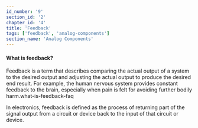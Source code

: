 ```yaml
---
id_number: '9'
section_id: '2'
chapter_id: '4'
title: 'Feedback'
tags: ['feedback', 'analog-components']
section_name: 'Analog Components'
---
```


#### What is feedback?

Feedback is a term that describes comparing the actual output of a system to the desired output and adjusting the actual output to produce the desired end result. For example, the human nervous system provides constant feedback to the brain, especially when pain is felt for avoiding further bodily harm.what-is-feedback-faq

In electronics, feedback is defined as the process of returning part of the signal output from a circuit or device back to the input of that circuit or device.

